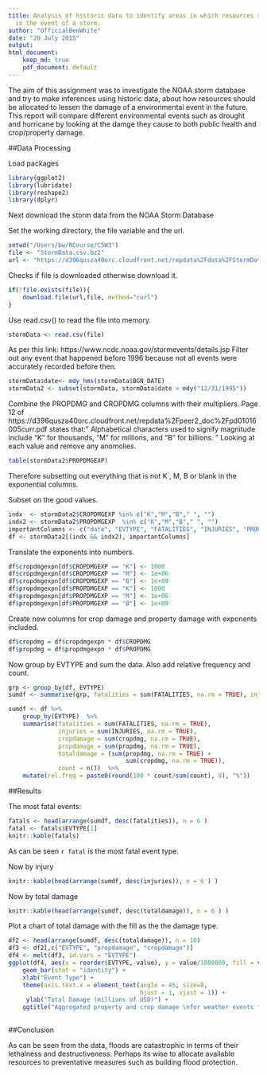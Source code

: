 ```yaml
---
title: Analysis of historic data to identify areas in which resources should be prioritised
  in the event of a storm.
author: "OfficialBenWhite"
date: "20 July 2015"
output: 
html_document:
    keep_md: true
    pdf_document: default
---
```


The aim of this assignment was to investigate the NOAA storm database and try to make inferences using historic data, about how resources should be allocated to lessen the damage of a environmental event in the future. This report will compare different environmental events such as drought and hurricane by looking at the damge they cause to both public health and crop/property damage.

##Data Processing

Load packages
```r
library(ggplot2)
library(lubridate)
library(reshape2)
library(dplyr)
```

Next download the storm data from the NOAA Storm Database

Set the working directory, the file variable and the url.

```r
setwd("/Users/bw/RCourse/C5W3")
file <- "StormData.csv.bz2"
url <- "https://d396qusza40orc.cloudfront.net/repdata%2Fdata%2FStormData.csv.bz2"
```

Checks if file is downloaded otherwise download it.

```r
if(!file.exists(file)){   
    download.file(url,file, method="curl")
}
```

Use read.csv() to read the file into memory. 

```r
stormData <- read.csv(file)
```

As per this link: 
https://www.ncdc.noaa.gov/stormevents/details.jsp
Filter out any event that happened before 1996 because not all events were accurately recorded before then.

```r
stormData$date<- mdy_hms(stormData$BGN_DATE)
stormData2 <- subset(stormData, stormData$date > mdy("12/31/1995"))
```

Combine the PROPDMG and CROPDMG columns with their multipliers.
Page 12 of https://d396qusza40orc.cloudfront.net/repdata%2Fpeer2_doc%2Fpd01016005curr.pdf states that:" Alphabetical characters used to signify magnitude include “K” for thousands, “M” for millions, and “B” for billions. "
Looking at each value and remove any anomolies.

```r
table(stormData2$PROPDMGEXP)
```

Therefore subsetting out everything that is not K , M, B or blank in the exponential columns.

Subset on the good values.

```r
indx  <- stormData2$CROPDMGEXP %in% c("K","M","B"," ", "")
indx2 <- stormData2$PROPDMGEXP  %in% c("K","M","B"," ", "")
importantColumns <- c("date", "EVTYPE", "FATALITIES", "INJURIES", "PROPDMG", "PROPDMGEXP", "CROPDMG", "CROPDMGEXP")
df <- stormData2[(indx && indx2), importantColumns]
```


Translate the exponents into numbers.

```r
df$cropdmgexpn[df$CROPDMGEXP == "K"] <- 1000
df$cropdmgexpn[df$CROPDMGEXP == "M"] <- 1e+06
df$cropdmgexpn[df$CROPDMGEXP == "B"] <- 1e+09
df$propdmgexpn[df$PROPDMGEXP == "K"] <- 1000
df$propdmgexpn[df$PROPDMGEXP == "M"] <- 1e+06
df$propdmgexpn[df$PROPDMGEXP == "B"] <- 1e+09
```

Create new columns for crop damage and property damage with exponents included.

```r
df$cropdmg = df$cropdmgexpn * df$CROPDMG
df$propdmg = df$propdmgexpn * df$PROPDMG
```

Now group by EVTYPE and sum the data. Also add relative frequency and count.

```r
grp <- group_by(df, EVTYPE)
sumdf <- summarise(grp, fatalities = sum(FATALITIES, na.rm = TRUE), injuries = sum(INJURIES, na.rm = TRUE), cropdamage = sum(cropdmg, na.rm = TRUE), propdamage = sum(propdmg, na.rm = TRUE), count = n())

sumdf <- df %>%
    group_by(EVTYPE)  %>%
    summarise(fatalities = sum(FATALITIES, na.rm = TRUE), 
              injuries = sum(INJURIES, na.rm = TRUE), 
              cropdamage = sum(cropdmg, na.rm = TRUE), 
              propdamage = sum(propdmg, na.rm = TRUE),
              totaldamage = (sum(propdmg, na.rm = TRUE) + 
                                 sum(cropdmg, na.rm = TRUE)),
              count = n())  %>%
    mutate(rel.freq = paste0(round(100 * count/sum(count), 0), "%"))
```

##Results

The most fatal events:

```r
fatals <- head(arrange(sumdf, desc(fatalities)), n = 6 )
fatal <- fatals$EVTYPE[1]
knitr::kable(fatals)
```

As can be seen `r fatal` is the most fatal event type.

Now by injury

```r
knitr::kable(head(arrange(sumdf, desc(injuries)), n = 6 ) )
```

Now by total damage

```r
knitr::kable(head(arrange(sumdf, desc(totaldamage)), n = 6 ) )
```

Plot a chart of total damage with the fill as the the damage type.

```r
df2 <- head(arrange(sumdf, desc(totaldamage)), n = 10)
df3 <- df2[,c("EVTYPE", "propdamage", "cropdamage")]
df4 <- melt(df3, id.vars = "EVTYPE")
ggplot(df4, aes(x = reorder(EVTYPE,-value), y = value/1000000, fill = variable)) + 
    geom_bar(stat = "identity") +
    xlab("Event Type") +
    theme(axis.text.x = element_text(angle = 45, size=8, 
                                     hjust = 1, vjust = 1)) +
     ylab("Total Damage (millions of USD)") +
    ggtitle("Aggregated property and crop damage \nfor weather events from 1996-2011")
    
```

##Conclusion

As can be seen from the data, floods are catastrophic in terms of their lethalness and destructiveness. Perhaps its wise to allocate available resources to preventative measures such as building flood protection.